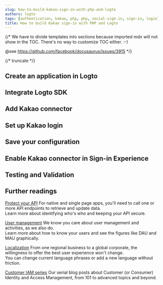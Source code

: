 ```yaml
---
slug: how-to-build-kakao-sign-in-with-php-and-logto
authors: logto
tags: [authentication, kakao, php, php, social-sign-in, sign-in, login]
title: How to build Kakao sign-in with PHP and Logto
---
```


{/*
  We have to divide templates into sections because imported mdx will not show in the TOC.
  There's no way to customize TOC either. :-)

  @see https://github.com/facebook/docusaurus/issues/3915
*/}



{/* truncate */}

<Intro connector={connector} sdk="PHP" link="https://www.php.net/" />

## Create an application in Logto

<CreateApplication type="Traditional web" framework="Laravel" />

## Integrate Logto SDK

<IntegrateSdk />

## Add Kakao connector

<AddSocialConnector connector={connector} />

## Set up Kakao login

<ConnectorGuide />

## Save your configuration

<SaveYourConfiguration connector={connector} />

## Enable Kakao connector in Sign-in Experience

<EnableSocialConnector connector={connector} />

## Testing and Validation

<TestingAndValidation connector={connector} sdk="PHP" />

## Further readings

[Protect your API](/authorization/api-resources/protect-your-api) For native and single page apps, you'll need to call one or more API endpoints to retrieve and update data.<br/>
Learn more about identifying who's who and keeping your API secure.

[User management](/user-management) We know you care about user management and activities, as we also do.<br/>
Learn more about how to know your users and see the figures like DAU and MAU graphically.

[Localization](/customization/localized-languages) From one regional business to a global corporate, the willingness to offer the best user experience won't change.<br/>
You can change current language phrases or add a new language without friction.

[Customer IAM series](/blog/tags/ciam) Our serial blog posts about Customer (or Consumer) Identity and Access Management, from 101 to advanced topics and beyond.
